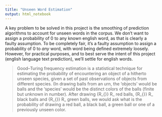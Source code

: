 ```yaml
---
title: "Unseen Word Estimation"
output: html_notebook
---
```


A key problem to be solved in this project is the smoothing of prediction algorithms to account for unseen words in the corpus. We don't want to assign a probability of 0 to any known english word, as that is clearly a faulty assumption. To be completely fair, it's a faulty assumption to assign a probability of 0 to _any_ word, with word being defined extremely loosely. However, for practical purposes, and to best serve the intent of this project (english language text prediction), we'll settle for english words.

> Good–Turing frequency estimation is a statistical technique for estimating the probability of encountering an object of a hitherto unseen species, given a set of past observations of objects from different species. (In drawing balls from an urn, the 'objects' would be balls and the 'species' would be the distinct colors of the balls (finite but unknown in number). After drawing {\displaystyle R_{\text{red}}} R_\text{red} red balls, {\displaystyle R_{\text{black}}} R_\text{black} black balls and {\displaystyle R_{\text{green}}} R_\text{green} green balls, we would ask what is the probability of drawing a red ball, a black ball, a green ball or one of a previously unseen color.
